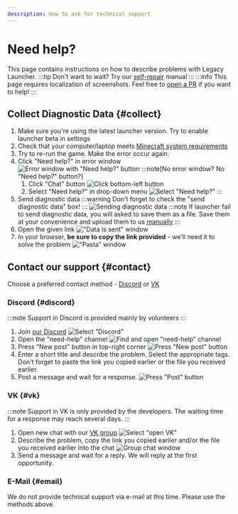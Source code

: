 ```yaml
---
description: How to ask for technical support
---
```

# Need help?
This page contains instructions on how to describe problems with Legacy Launcher.
:::tip
Don't want to wait? Try our [self-repair](../troubleshooting/self-repair) manual
:::
:::info
This page requires localization of screenshots. Feel free to [open a PR](https://github.com/LegacyLauncher/docs) if you want to help!
:::

## Collect Diagnostic Data {#collect}
1. Make sure you're using the latest launcher version. Try to enable launcher beta in settings
2. Check that your computer/laptop meets [Minecraft system requirements](../system-requirements)
3. Try to re-run the game. Make the error occur again.
4. Click "Need help?" in error window
    ![Error window with "Need help?" button](./img/need-help-crash-dialog-en.png)
    :::note[No error window? No "Need help?" button?]
    1. Click "Chat" button
        ![Click bottom-left button](./img/need-help-button-0-en.png)
    2. Select "Need help?" in drop-down menu
        ![Select "Need help?"](./img/need-help-button-1-en.png)
    :::
5. Send diagnostic data
    :::warning
    Don't forget to check the "send diagnostic data" box!
    :::
    ![Sending diagnostic data](./img/need-help-dialog-en.png)
    :::note
    If launcher fail to send diagnostic data, you will asked to save them as a file. Save them at your convenience and upload them to us [manually](https://pasta.llaun.ch)
    :::
6. Open the given link
    !["Data is sent" window](./img/diagnostic-2.jpg)
7. In your browser, **be sure to copy the link provided** - we'll need it to solve the problem
    !["Pasta" window](./img/diagnostic-3.jpg)

## Contact our support {#contact}
Choose a preferred contact method - [Discord](#discord) or [VK](#vk)

### Discord {#discord}
:::note
Support in Discord is provided mainly by volunteers
:::

1. Join [our Discord](https://llaun.ch/discord/intl)
    ![Select "Discord"](./img/support-discord-0.png)
2. Open the "need-help" channel
    ![Find and open "need-help" channel](./img/discord-need-help-en.png)
3. Press "New post" button in top-right corner
    ![Press "New post" button](./img/discord-new-post-button-en.png)
4. Enter a short title and describe the problem. Select the appropriate tags. Don't forget to paste the link you copied earlier or the file you received earlier.
5. Post a message and wait for a response.
    ![Press "Post" button](./img/discord-new-post-en.png)

### VK {#vk}
:::note
Support in VK is only provided by the developers. The waiting time for a response may reach several days.
:::

1. Open new chat with our [VK group](https://llaun.ch/vk)
    ![Select "open VK"](./img/support-vk-0.jpg)
2. Describe the problem, copy the link you copied earlier and/or the file you received earlier into the chat
    ![Group chat window](./img/support-vk-1.jpg)
3. Send a message and wait for a reply. We will reply at the first opportunity.

### E-Mail {#email}
We do not provide technical support via e-mail at this time. Please use the methods above.
